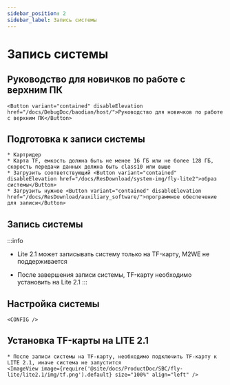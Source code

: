 ```yaml
---
sidebar_position: 2
sidebar_label: Запись системы
---
```





# Запись системы

## Руководство для новичков по работе с верхним ПК

    <Button variant="contained" disableElevation href="/docs/DebugDoc/baodian/host/">Руководство для новичков по работе с верхним ПК</Button>

## Подготовка к записи системы

    * Картридер
    * Карта TF, емкость должна быть не менее 16 ГБ или не более 128 ГБ, скорость передачи данных должна быть class10 или выше
    * Загрузить соответствующий <Button variant="contained" disableElevation href="/docs/ResDownload/system-img/fly-lite2">образ системы</Button>
    * Загрузить нужное <Button variant="contained" disableElevation href="/docs/ResDownload/auxiliary_software/">программное обеспечение для записи</Button>

## Запись системы

:::info
* Lite 2.1 может записывать систему только на TF-карту, M2WE не поддерживается
* После завершения записи системы, TF-карту необходимо установить на Lite 2.1
:::

    <TF />

## Настройка системы

    <CONFIG />


## Установка TF-карты на LITE 2.1

    * После записи системы на TF-карту, необходимо подключить TF-карту к LITE 2.1, иначе система не запустится
    <ImageView image={require('@site/docs/ProductDoc/SBC/fly-lite/lite2.1/img/tf.png').default} size="100%" align="left" />  
